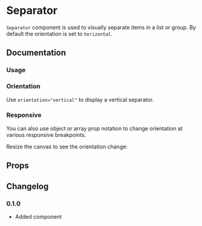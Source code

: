 

# Separator

`Separator` component is used to visually separate items in a list or group. By default the orientation is set to `horizontal`.

## Documentation

### Usage

<Demo component={Usage} />

### Orientation

Use `orientation="vertical"` to display a vertical separator.

<Demo component={VerticalUsage} />

### Responsive

You can also use object or array prop notation to change orientation at various responsive breakpoints.

<Callout>Resize the canvas to see the orientation change:</Callout>

<Demo
  iframe="/components/separator/demo/"
  height="150"
  component={ResponsiveUsage}
/>

## Props

<PropsTable component={Separator} />

## Changelog

### 0.1.0

- Added component
